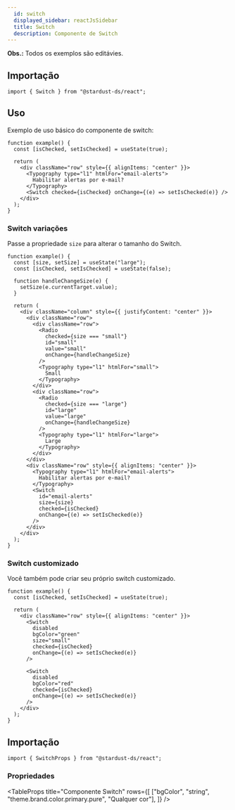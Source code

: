 ```yaml
---
  id: switch
  displayed_sidebar: reactJsSidebar
  title: Switch
  description: Componente de Switch
---
```



**Obs.:** Todos os exemplos são editávies.

<Tabs groupId='switch-component'>
<TabItem value='Uso' label='Uso'>

## Importação

```tsx
import { Switch } from "@stardust-ds/react";
```

## Uso

Exemplo de uso básico do componente de switch:

```tsx live
function example() {
  const [isChecked, setIsChecked] = useState(true);

  return (
    <div className="row" style={{ alignItems: "center" }}>
      <Typography type="l1" htmlFor="email-alerts">
        Habilitar alertas por e-mail?
      </Typography>
      <Switch checked={isChecked} onChange={(e) => setIsChecked(e)} />
    </div>
  );
}
```

### Switch variações

Passe a propriedade `size` para alterar o tamanho do Switch.

```tsx live
function example() {
  const [size, setSize] = useState("large");
  const [isChecked, setIsChecked] = useState(false);

  function handleChangeSize(e) {
    setSize(e.currentTarget.value);
  }

  return (
    <div className="column" style={{ justifyContent: "center" }}>
      <div className="row">
        <div className="row">
          <Radio
            checked={size === "small"}
            id="small"
            value="small"
            onChange={handleChangeSize}
          />
          <Typography type="l1" htmlFor="small">
            Small
          </Typography>
        </div>
        <div className="row">
          <Radio
            checked={size === "large"}
            id="large"
            value="large"
            onChange={handleChangeSize}
          />
          <Typography type="l1" htmlFor="large">
            Large
          </Typography>
        </div>
      </div>
      <div className="row" style={{ alignItems: "center" }}>
        <Typography type="l1" htmlFor="email-alerts">
          Habilitar alertas por e-mail?
        </Typography>
        <Switch
          id="email-alerts"
          size={size}
          checked={isChecked}
          onChange={(e) => setIsChecked(e)}
        />
      </div>
    </div>
  );
}
```

### Switch customizado

Você também pode criar seu próprio switch customizado.

```tsx live
function example() {
  const [isChecked, setIsChecked] = useState(true);

  return (
    <div className="row" style={{ alignItems: "center" }}>
      <Switch
        disabled
        bgColor="green"
        size="small"
        checked={isChecked}
        onChange={(e) => setIsChecked(e)}
      />

      <Switch
        disabled
        bgColor="red"
        checked={isChecked}
        onChange={(e) => setIsChecked(e)}
      />
    </div>
  );
}
```

</TabItem>

<TabItem value='Propriedades' label='Propriedades'>

## Importação

```tsx
import { SwitchProps } from "@stardust-ds/react";
```

### Propriedades

<TableProps
  title="Componente Switch"
  rows={[
    ["bgColor", "string", "theme.brand.color.primary.pure", "Qualquer cor"],
  ]}
/>
</TabItem>
</Tabs>
